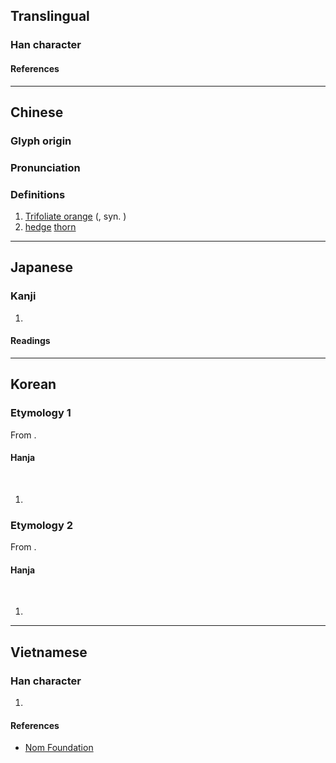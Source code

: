 {{character info}}
==Translingual==

===Han character===
{{Han char|rn=75|rad=木|as=05|sn=9|four=46980|canj=DRC|ids=⿰木只}}

====References====
{{Han ref|kx=0517.070|dkj=14583|dj=0905.040|hdz=21183.050|uh=67B3}}

----

==Chinese==
{{zh-forms}}

===Glyph origin===
{{Han etym}}

===Pronunciation===
{{zh-pron
|m=zhǐ,zhī
|c=zi2,zat1
|mc=y
|oc=y
|ma=
|cat=pn,n
}}

===Definitions===
{{zh-hanzi}}

# [[trifoliate orange|Trifoliate orange]] ({{taxlink|Citrus trifoliata|species|ver=180618}}, syn. {{taxlink|Poncirus trifoliata|species|ver=180618}})
# [[hedge]] [[thorn]]

----

==Japanese==

===Kanji===
{{ja-kanji|grade=|rs=木05}}

# {{rfdef|ja|sort=木05}}

====Readings====
{{ja-readings
|on=き, し
|kun=からたち
}}

----

==Korean==

===Etymology 1===
From {{ltc-l|枳|id=2}}.

====Hanja====
{{ko-hanja|탱자|기}}<br>
{{ko-hanja|탱자나무|기}}

# {{rfdef|ko|sort=木05}}

===Etymology 2===
From {{ltc-l|枳|id=1}}.

====Hanja====
{{ko-hanja|탱자|지}}<br>
{{ko-hanja|탱자나무|지}}

# {{rfdef|ko|sort=木05}}

----

==Vietnamese==

===Han character===
{{vi-readings|rs=木05|reading=chỉ}}

# {{rfdef|vi|sort=木05}}

====References====
* [http://nomfoundation.org/common/nom_details.php?codepoint=67b3 Nom Foundation]